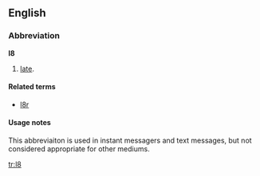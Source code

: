 ==English==

===Abbreviation===
'''l8'''

# {{context|internet slang|text messaging}} [[late]].

====Related terms====
* [[l8r]]

====Usage notes====
This abbreviaiton is used in instant messagers and text messages, but not considered appropriate for other mediums.

[[tr:l8]]